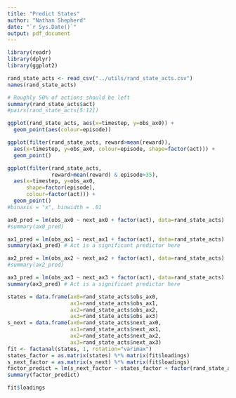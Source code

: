 ```yaml
---
title: "Predict States"
author: "Nathan Shepherd"
date: "`r Sys.Date()`"
output: pdf_document
---
```


```r
library(readr)
library(dplyr)
library(ggplot2)
```

```r
rand_state_acts <- read_csv("../utils/rand_state_acts.csv")
names(rand_state_acts)
```

```r
# Roughly 50% of actions should be left
summary(rand_state_acts$act)
#pairs(rand_state_acts[5:12])
```

```r
ggplot(rand_state_acts, aes(x=timestep, y=obs_ax0)) +
  geom_point(aes(colour=episode))

ggplot(filter(rand_state_acts, reward>mean(reward)),
  aes(x=timestep, y=obs_ax0, colour=episode, shape=factor(act))) +
  geom_point()

ggplot(filter(rand_state_acts, 
              reward>mean(reward) & episode>35),
  aes(x=timestep, y=obs_ax0,
      shape=factor(episode),
      colour=factor(act))) +
  geom_point()
#binaxis = "x", binwidth = .01
```

```r
ax0_pred = lm(obs_ax0 ~ next_ax0 + factor(act), data=rand_state_acts)
#summary(ax0_pred) 

ax1_pred = lm(obs_ax1 ~ next_ax1 + factor(act), data=rand_state_acts)
summary(ax1_pred) # Act is a significant predictor here

ax2_pred = lm(obs_ax2 ~ next_ax2 + factor(act), data=rand_state_acts)
#summary(ax2_pred)

ax3_pred = lm(obs_ax3 ~ next_ax3 + factor(act), data=rand_state_acts)
summary(ax3_pred) # Act is a significant predictor here
```

```r
states = data.frame(ax0=rand_state_acts$obs_ax0,
                    ax1=rand_state_acts$obs_ax1,
                    ax2=rand_state_acts$obs_ax2,
                    ax3=rand_state_acts$obs_ax3)
s_next = data.frame(ax0=rand_state_acts$next_ax0,
                    ax1=rand_state_acts$next_ax1,
                    ax2=rand_state_acts$next_ax2,
                    ax3=rand_state_acts$next_ax3)
fit <- factanal(states, 1, rotation="varimax")
states_factor = as.matrix(states) %*% matrix(fit$loadings)
s_next_factor = as.matrix(s_next) %*% matrix(fit$loadings)
factor_predict = lm(s_next_factor ~ states_factor + factor(rand_state_acts$act))
summary(factor_predict)
```
```r
fit$loadings
```

